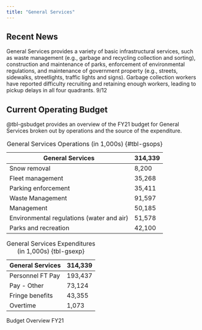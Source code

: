 ```yaml
---
title: "General Services"
---
```


## Recent News
General Services provides a variety of basic infrastructural services, such as waste management (e.g., garbage and recycling collection and sorting), construction and maintenance of parks, enforcement of environmental regulations, and maintenance of government property (e.g., streets, sidewalks, streetlights, traffic lights and signs). Garbage collection workers have reported difficulty recruiting and retaining enough workers, leading to pickup delays in all four quadrants. 9/12 

## Current Operating Budget
@tbl-gsbudget provides an overview of the FY21 budget for General Services broken out by operations and the source of the expenditure.

::: {#tbl-gsbudget layout-ncol=2}
| General Services                          | 314,339 |
| ----------------------------------------- | ------- |
| Snow removal                              | 8,200   |
| Fleet management                          | 35,268  |
| Parking enforcement                       | 35,411  |
| Waste Management                          | 91,597  |
| Management                                | 50,185  |
| Environmental regulations (water and air) | 51,578  |
| Parks and recreation                      | 42,100  |

: General Services Operations (in 1,000s) {#tbl-gsops}

| General Services      | 314,339 |
| -------------------- | -------------- |
| Personnel FT Pay | 193,437 |
| Pay - Other | 73,124 |
| Fringe benefits | 43,355 |
| Overtime | 1,073 |

: General Services Expenditures (in 1,000s) {tbl-gsexp}

Budget Overview FY21
:::